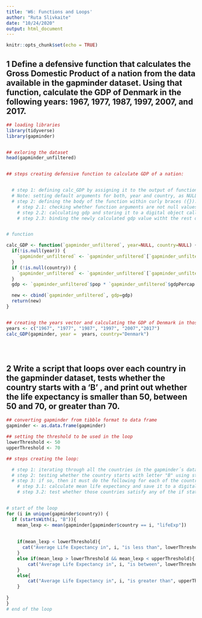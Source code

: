 ---
title: 'W6: Functions and Loops'
author: "Ruta Slivkaite"
date: "10/24/2020"
output: html_document
---

```{r setup, include=FALSE}
knitr::opts_chunk$set(echo = TRUE)
```

## 1 Define a defensive function that calculates the Gross Domestic Product of a nation from the data available in the gapminder dataset. Using that function, calculate the GDP of Denmark in the following years: 1967, 1977, 1987, 1997, 2007, and 2017.

```{r}

## loading libraries
library(tidyverse)
library(gapminder)


## exloring the dataset
head(gapminder_unfiltered)


## steps creating defensive function to calculate GDP of a nation:


  # step 1: defining calc_GDP by assigning it to the output of function. Within the parentheses I indicate the argument names which are going to be used for executing the function.
  # Note: setting default arguments for both, year and country, as NULL means that those arguments will take on those values unless the user specifies otherwise.
  # step 2: defining the body of the function within curly braces ({}).
    # step 2.1: checking whether function arguments are not null values (!is.null) using if statements: it checks whether each additional argument, year and coutry, is set to null, and whenever they’re not null it overwrites the dataset stored in gapminder with a subset given by the non-null argument (a specific country and year).
    # step 2.2: calculating gdp and storing it to a digital object called "gdp"
    # step 2.3: binding the newly calculated gdp value witht the rest of the gapminder data. Sending back the result with return function (optional)


# function

calc_GDP <- function(`gapminder_unfiltered`, year=NULL, country=NULL) {
  if(!is.null(year)) {
    `gapminder_unfiltered` <- `gapminder_unfiltered`[`gapminder_unfiltered`$year %in% year, ]
  }
  if (!is.null(country)) {
    `gapminder_unfiltered` <- `gapminder_unfiltered`[`gapminder_unfiltered`$country %in% country,]
  }
  gdp <- `gapminder_unfiltered`$pop * `gapminder_unfiltered`$gdpPercap

  new <- cbind(`gapminder_unfiltered`, gdp=gdp)
  return(new)
}


## creating the years vector and calculating the GDP of Denmark in those years
years <- c("1967", "1977", "1987", "1997", "2007","2017")
calc_GDP(gapminder, year =  years, country="Denmark")





```

## 2 Write a script that loops over each country in the gapminder dataset, tests whether the country starts with a ‘B’ , and print out whether the life expectancy is smaller than 50, between 50 and 70, or greater than 70.

```{r}


## converting gapminder from tibble format to data frame
gapminder <- as.data.frame(gapminder)

## setting the threshold to be used in the loop
lowerThreshold <- 50
upperThreshold <- 70

## steps creating the loop:

  # step 1: iterating through all the countries in the gapminder´s dataframe
  # step 2: testing whether the country starts with letter "B" using startsWith() function
  # step 3: if so, then it must do the following for each of the country starting with letter "B":
    # step 3.1: calculate mean life expectancy and save it to a digital object called "mean_lexp")
    # step 3.2: test whether those countries satisfy any of the if statement condition and print out the corresponding message


# start of the loop
for (i in unique(gapminder$country)) {  
  if (startsWith(i, "B")){
    mean_lexp <- mean(gapminder[gapminder$country == i, "lifeExp"])
    
    
    if(mean_lexp < lowerThreshold){
      cat("Average Life Expectancy in", i, "is less than", lowerThreshold, "\n")
    }
    else if(mean_lexp > lowerThreshold && mean_lexp < upperThreshold){
        cat("Average Life Expectancy in", i, "is between", lowerThreshold, "and", upperThreshold, "\n")
    }
    else{
        cat("Average Life Expectancy in", i, "is greater than", upperThreshold, "\n")
    }
    
}
}
# end of the loop

  
 

```


